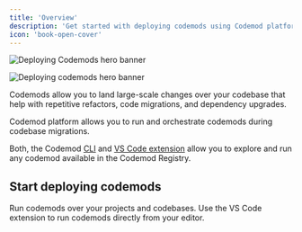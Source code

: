 ```yaml
---
title: 'Overview'
description: 'Get started with deploying codemods using Codemod platform.'
icon: 'book-open-cover'
---
```


<img
  className="block dark:hidden"
  src="/images/deploying-codemods/hero-light.svg"
  alt="Deploying Codemods hero banner"
/>

<img
  className="hidden dark:block"
  src="/images/deploying-codemods/hero-dark.svg"
  alt="Deploying codemods hero banner"
/>

Codemods allow you to land large-scale changes over your codebase that help with repetitive refactors, code migrations, and dependency upgrades.

Codemod platform allows you to run and orchestrate codemods during codebase migrations.

Both, the Codemod [CLI](/deploying-codemods/cli) and [VS Code extension](/deploying-codemods/vsce) allow you to explore and run any codemod available in the Codemod Registry.

## Start deploying codemods

<CardGroup cols={2}>
  <Card title="CLI" icon="terminal" href="/deploying-codemods/cli">
    Run codemods over your projects and codebases.
  </Card>
  <Card title="VS Code extension" icon="square-code" href="/deploying-codemods/vsce">
    Use the VS Code extension to run codemods directly from your editor.
  </Card>
</CardGroup>
